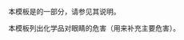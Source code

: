 {{Documentation subpage}}
本模板是{{tl|Chembox}}的一部分，请参见其说明。

本模板列出化学品对眼睛的危害（用来补充主要危害）。
<includeonly>
[[Category:化学信息框模板|{{PAGENAME}}]]
</includeonly>
